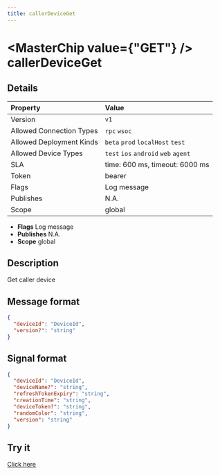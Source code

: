 ```yaml
---
title: callerDeviceGet
---
```



# <MasterChip value={"GET"} /> callerDeviceGet

## Details

| Property | Value | 
| :--- | :--- | 
| Version | `v1` |
| Allowed Connection Types | `rpc` `wsoc`  |
| Allowed Deployment Kinds | `beta` `prod` `localHost` `test`  |
| Allowed Device Types | `test` `ios` `android` `web` `agent`  |
| SLA | time: 600 ms, timeout: 6000 ms |
| Token | bearer |
| Flags | Log message |
| Publishes | N.A. |
| Scope | global |


- **Flags** Log message
- **Publishes** N.A.
- **Scope** global


## Description

Get caller device

## Message format

```json
{
  "deviceId": "DeviceId",
  "version?": "string"
}
```

## Signal format

```json
{
  "deviceId": "DeviceId",
  "deviceName?": "string",
  "refreshTokenExpiry": "string",
  "creationTime": "string",
  "deviceToken?": "string",
  "randomColor": "string",
  "version": "string"
}
```

## Try it

[Click here](https://web.neome.ai/api?path=core_user_callerDeviceGet)

